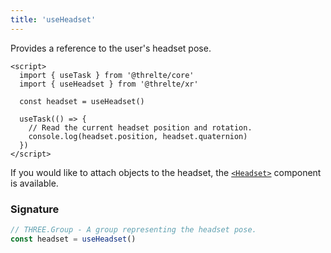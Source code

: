 ```yaml
---
title: 'useHeadset'
---
```


Provides a reference to the user's headset pose.

```svelte
<script>
  import { useTask } from '@threlte/core'
  import { useHeadset } from '@threlte/xr'

  const headset = useHeadset()

  useTask(() => {
    // Read the current headset position and rotation.
    console.log(headset.position, headset.quaternion)
  })
</script>
```

If you would like to attach objects to the headset, the [`<Headset>`](/reference/xr/headset) component is available.

### Signature

```ts
// THREE.Group - A group representing the headset pose.
const headset = useHeadset()
```

